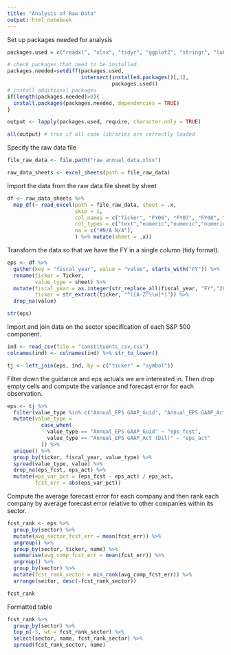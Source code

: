 ```yaml
---
title: "Analysis of Raw Data"
output: html_notebook
---
```


Set up packages needed for analysis
```r
packages.used = c("readxl", "xlsx", "tidyr", "ggplot2", "stringr", "lubridate", "stringi", "dplyr","uuid","scales", "purrr", "readr", "clipr")

# check packages that need to be installed.
packages.needed=setdiff(packages.used, 
                        intersect(installed.packages()[,1], 
                                  packages.used))
# install additional packages
if(length(packages.needed)>0){
  install.packages(packages.needed, dependencies = TRUE)
}

output <- lapply(packages.used, require, character.only = TRUE)

all(output) # true if all code libraries are correctly loaded
```

Specify the raw data file
```r
file_raw_data <- file.path("raw_annual_data.xlsx")

raw_data_sheets <- excel_sheets(path = file_raw_data)
```

Import the data from the raw data file sheet by sheet
```r
df <- raw_data_sheets %>%
  map_df(~ read_excel(path = file_raw_data, sheet = .x, 
                      skip = 1,
                      col_names = c("Ticker", "FY06", "FY07", "FY08", "FY09", "FY10", "FY11", "FY12", "FY13", "FY14", "FY15", "FY16"),
                      col_types = c("text","numeric","numeric","numeric","numeric","numeric","numeric","numeric","numeric","numeric","numeric","numeric"),
                      na = c("#N/A N/A"),
                      ) %>% mutate(sheet = .x))
```

Transform the data so that we have the FY in a single column (tidy format).
```r
eps <- df %>%
  gather(key = "fiscal_year", value = "value", starts_with("FY")) %>%
  rename(ticker = Ticker,
         value_type = sheet) %>%
  mutate(fiscal_year = as.integer(str_replace_all(fiscal_year, "FY","20")),
         ticker = str_extract(ticker, "^([A-Z^\\w]*)")) %>%
  drop_na(value)

str(eps)
```

Import and join data on the sector specification of each S&P 500 component.
```r
ind <- read_csv(file = "constituents_csv.csv")
colnames(ind) <- colnames(ind) %>% str_to_lower()

tj <- left_join(eps, ind, by = c("ticker" = "symbol"))
```

Filter down the guidance and eps actuals we are interested in.  Then drop empty cells and compute the variance and forecast error for each observation.
```r
eps <- tj %>%
  filter(value_type %in% c("Annual_EPS GAAP_Guid", "Annual_EPS GAAP_Act (Dil)")) %>%
  mutate(value_type = 
           case_when(
             value_type == "Annual_EPS GAAP_Guid" ~ "eps_fcst",
             value_type == "Annual_EPS GAAP_Act (Dil)" ~ "eps_act"
           )) %>%
  unique() %>%
  group_by(ticker, fiscal_year, value_type) %>%
  spread(value_type, value) %>%
  drop_na(eps_fcst, eps_act) %>%
  mutate(eps_var_pct = (eps_fcst - eps_act) / eps_act,
         fcst_err = abs(eps_var_pct))
```

Compute the average forecast error for each company and then rank each company by average forecast error relative to other companies within its sector.
```r
fcst_rank <- eps %>% 
  group_by(sector) %>%
  mutate(avg_sector_fcst_err = mean(fcst_err)) %>%
  ungroup() %>%
  group_by(sector, ticker, name) %>%
  summarise(avg_comp_fcst_err = mean(fcst_err)) %>%
  ungroup() %>%
  group_by(sector) %>%
  mutate(fcst_rank_sector = min_rank(avg_comp_fcst_err)) %>%
  arrange(sector, desc(-fcst_rank_sector))

fcst_rank
```

Formatted table
```r
fcst_rank %>%
  group_by(sector) %>%
  top_n(-5, wt = fcst_rank_sector) %>%
  select(sector, name, fcst_rank_sector) %>%
  spread(fcst_rank_sector, name)
```

